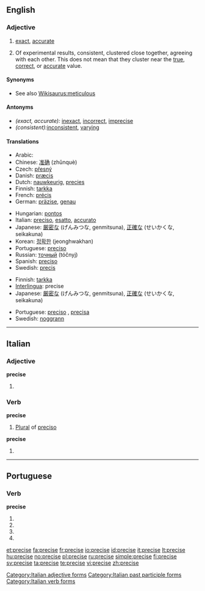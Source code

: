 ==English==

===Adjective===
{{en-adj}}

# [[exact]], [[accurate]]
# {{sciences}} Of experimental results, consistent, clustered close together, agreeing with each other. This does not mean that they cluster near the [[true]], [[correct]], or [[accurate]] value.

====Synonyms====
* See also [[Wikisaurus:meticulous]]

====Antonyms====
* ''(exact, accurate):'' [[inexact]], [[incorrect]], [[imprecise]]
* ''(consistent): ''[[inconsistent]], [[varying]]

====Translations====
{{trans-top|exact}}
* Arabic: {{Arab|[[مضبوط]]}} {{IPAchar|(maɖbūʈ)}} {{m}}
* Chinese: [[准确]] (zhǔnquè)
* Czech: [[přesný]] {{m}}
* Danish: [[præcis]]
* Dutch: [[nauwkeurig]], [[precies]]
* Finnish: [[tarkka]]
* French: [[précis]]
* German: [[präzise]], [[genau]]
{{trans-mid}}
* Hungarian: [[pontos]]
* Italian: [[preciso#Italian|preciso]], [[esatto]], [[accurato]]
* Japanese: [[厳密な]] (げんみつな, genmitsuna), [[正確な]] (せいかくな, seikakuna)
* Korean: [[정확한]] (jeonghwakhan)
* Portuguese: [[preciso]]
* Russian: [[точный]] (tóčnyj)
* Spanish: [[preciso]]
* Swedish: [[precis]]
{{trans-bottom}}

{{trans-top|(sciences) clustered close together}}
* Finnish: [[tarkka]]
* [[Interlingua]]: precise
* Japanese: [[厳密な]] (げんみつな, genmitsuna), [[正確な]] (せいかくな, seikakuna)
{{trans-mid}}
* Portuguese: [[preciso]] {{m}}, [[precisa]] {{f}}
* Swedish: [[noggrann]]
{{trans-bottom}}

----

==Italian==

===Adjective===
'''precise''' {{p}}

# {{feminine of|preciso#Adjective|preciso}}

===Verb===
'''precise''' {{f}}

# [[plural|Plural]] of [[preciso]]

'''precise'''

# {{form of|[[third-person|Third-person]] [[singular]] [[past historic]]|[[precidere#Italian|precidere]]|lang=Italian}}

[[Category:Italian adjective forms]]
[[Category:Italian past participle forms]]
[[Category:Italian verb forms]]

----

==Portuguese==

===Verb===
'''precise'''

# {{pt-verb form of|[[precisar]]|ar|subjunctive|present|singular|first}}
# {{pt-verb form of|[[precisar]]|ar|subjunctive|present|singular|third}}
# {{pt-verb form of|[[precisar]]|ar|imperative|affirmative|singular|third}}
# {{pt-verb form of|[[precisar]]|ar|imperative|negative|singular|third}}

[[et:precise]]
[[fa:precise]]
[[fr:precise]]
[[io:precise]]
[[id:precise]]
[[it:precise]]
[[lt:precise]]
[[hu:precise]]
[[no:precise]]
[[pl:precise]]
[[ru:precise]]
[[simple:precise]]
[[fi:precise]]
[[sv:precise]]
[[ta:precise]]
[[te:precise]]
[[vi:precise]]
[[zh:precise]]
